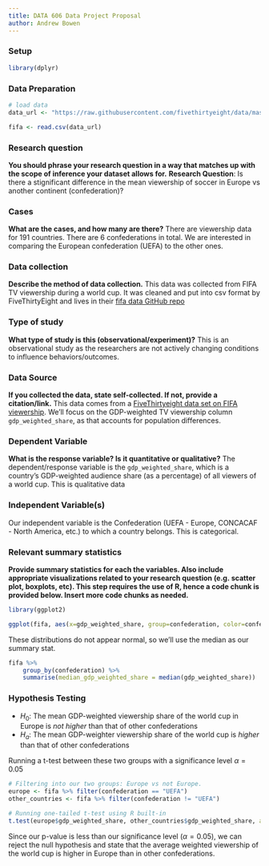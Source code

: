 ```yaml
---
title: DATA 606 Data Project Proposal
author: Andrew Bowen
---
```


### Setup
```r
library(dplyr)
```

### Data Preparation

```r
# load data
data_url <- "https://raw.githubusercontent.com/fivethirtyeight/data/master/fifa/fifa_countries_audience.csv"

fifa <- read.csv(data_url)
```


### Research question 

**You should phrase your research question in a way that matches up with the scope of inference your dataset allows for.**
**Research Question**: Is there a stignificant difference in the mean viewership of soccer in Europe vs another continent (confederation)?

### Cases 

**What are the cases, and how many are there?**
There are viewership data for 191 countries. There are 6 confederations in total. We are interested in comparing the European confederation (UEFA) to the other ones.


### Data collection 

**Describe the method of data collection.**
This data was collected from FIFA TV viewership during a world cup. It was cleaned and put into csv format by FiveThirtyEight and lives in their [fifa data GitHub repo](https://github.com/fivethirtyeight/data/tree/master/fifa)


### Type of study 

**What type of study is this (observational/experiment)?**
This is an observational study as the researchers are not actively changing conditions to influence behaviors/outcomes.


### Data Source 

**If you collected the data, state self-collected. If not, provide a citation/link.**
This data comes from a [FiveThirtyeight data set on FIFA viewership](https://github.com/fivethirtyeight/data/blob/master/fifa/fifa_countries_audience.csv). We'll focus on the GDP-weighted TV viewership column `gdp_weighted_share`, as that accounts for population differences.


### Dependent Variable

**What is the response variable? Is it quantitative or qualitative?**
The dependent/response variable is the `gdp_weighted_share`, which is a country's GDP-weighted audience share (as a percentage) of all viewers of a world cup. This is qualitative data


### Independent Variable(s)
Our independent variable is the Confederation (UEFA - Europe, CONCACAF - North America, etc.) to which a country belongs. This is categorical.


### Relevant summary statistics 

**Provide summary statistics for each the variables. Also include appropriate visualizations related to your research question (e.g. scatter plot, boxplots, etc). This step requires the use of R, hence a code chunk is provided below. Insert more code chunks as needed.**
```r
library(ggplot2)

ggplot(fifa, aes(x=gdp_weighted_share, group=confederation, color=confederation)) + geom_histogram()

```
These distributions do not appear normal, so we'll use the median as our summary stat.

```r
fifa %>%
    group_by(confederation) %>%
    summarise(median_gdp_weighted_share = median(gdp_weighted_share))

```
### Hypothesis Testing

- $H_0$: The mean GDP-weighted viewership share of the world cup in Europe is *not higher*  than that of other confederations
- $H_a$: The mean GDP-weighter viewership share of the world cup is *higher* than that of other confederations


Running a t-test between these two groups with a significance level $\alpha = 0.05$
```r
# Filtering into our two groups: Europe vs not Europe.
europe <- fifa %>% filter(confederation == "UEFA")
other_countries <- fifa %>% filter(confederation != "UEFA")

# Running one-tailed t-test using R built-in
t.test(europe$gdp_weighted_share, other_countries$gdp_weighted_share, alternative="greater")
```

Since our p-value is less than our significance level ($\alpha = 0.05$), we can reject the null hypothesis and state that the average weighted viewership of the world cup is higher in Europe than in other confederations.